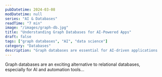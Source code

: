 ```yaml
---
pubDatetime: 2024-03-08
modDatetime: null
series: "AI & Databases"
readTime: "7 min"
image: "/images/graph-db.jpg"
title: "Understanding Graph Databases for AI-Powered Apps"
draft: false
tags: ["graph databases", "AI", "data science"]
category: "Databases"
description: "Graph databases are essential for AI-driven applications. Learn how they work and why they outperform relational databases in certain scenarios."
---
```


Graph databases are an exciting alternative to relational databases, especially for AI and automation tools...
